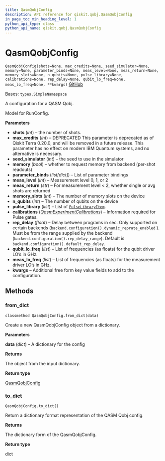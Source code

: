 ```yaml
---
title: QasmQobjConfig
description: API reference for qiskit.qobj.QasmQobjConfig
in_page_toc_min_heading_level: 1
python_api_type: class
python_api_name: qiskit.qobj.QasmQobjConfig
---
```


# QasmQobjConfig

<span id="qiskit.qobj.QasmQobjConfig" />

`QasmQobjConfig(shots=None, max_credits=None, seed_simulator=None, memory=None, parameter_binds=None, meas_level=None, meas_return=None, memory_slots=None, n_qubits=None, pulse_library=None, calibrations=None, rep_delay=None, qubit_lo_freq=None, meas_lo_freq=None, **kwargs)` [GitHub](https://github.com/qiskit/qiskit/tree/stable/0.21/qiskit/qobj/qasm_qobj.py "view source code")

Bases: `types.SimpleNamespace`

A configuration for a QASM Qobj.

Model for RunConfig.

**Parameters**

*   **shots** (*int*) – the number of shots.
*   **max\_credits** (*int*) – DEPRECATED This parameter is deprecated as of Qiskit Terra 0.20.0, and will be removed in a future release. This parameter has no effect on modern IBM Quantum systems, and no alternative is necessary.
*   **seed\_simulator** (*int*) – the seed to use in the simulator
*   **memory** (*bool*) – whether to request memory from backend (per-shot readouts)
*   **parameter\_binds** (*list\[dict]*) – List of parameter bindings
*   **meas\_level** (*int*) – Measurement level 0, 1, or 2
*   **meas\_return** (*str*) – For measurement level \< 2, whether single or avg shots are returned
*   **memory\_slots** (*int*) – The number of memory slots on the device
*   **n\_qubits** (*int*) – The number of qubits on the device
*   **pulse\_library** (*list*) – List of [`PulseLibraryItem`](qiskit.qobj.PulseLibraryItem "qiskit.qobj.PulseLibraryItem").
*   **calibrations** ([*QasmExperimentCalibrations*](qiskit.qobj.QasmExperimentCalibrations "qiskit.qobj.QasmExperimentCalibrations")) – Information required for Pulse gates.
*   **rep\_delay** (*float*) – Delay between programs in sec. Only supported on certain backends (`backend.configuration().dynamic_reprate_enabled` ). Must be from the range supplied by the backend (`backend.configuration().rep_delay_range`). Default is `backend.configuration().default_rep_delay`.
*   **qubit\_lo\_freq** (*list*) – List of frequencies (as floats) for the qubit driver LO’s in GHz.
*   **meas\_lo\_freq** (*list*) – List of frequencies (as floats) for the measurement driver LO’s in GHz.
*   **kwargs** – Additional free form key value fields to add to the configuration.

## Methods

### from\_dict

<span id="qiskit.qobj.QasmQobjConfig.from_dict" />

`classmethod QasmQobjConfig.from_dict(data)`

Create a new QasmQobjConfig object from a dictionary.

**Parameters**

**data** (*dict*) – A dictionary for the config

**Returns**

The object from the input dictionary.

**Return type**

[QasmQobjConfig](qiskit.qobj.QasmQobjConfig "qiskit.qobj.QasmQobjConfig")

### to\_dict

<span id="qiskit.qobj.QasmQobjConfig.to_dict" />

`QasmQobjConfig.to_dict()`

Return a dictionary format representation of the QASM Qobj config.

**Returns**

The dictionary form of the QasmQobjConfig.

**Return type**

dict

